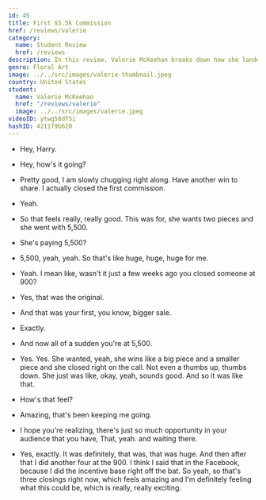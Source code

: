 ```yaml
---
id: 45
title: First $5.5k Commission
href: /reviews/valerie
category:
  name: Student Review
  href: /reviews
description: In this review, Valerie McKeehan breaks down how she landed her first $5,500 commission in a few months as the owner and lead designer of Lily and Val.
genre: Floral Art
image: ../../src/images/valerie-thumbnail.jpeg
country: United States
student:
  name: Valerie McKeehan
  href: "/reviews/valerie"
  image: ../../src/images/valerie.jpeg
videoID: ytwg58df5i
hashID: 4211f9b620
---
```


- Hey, Harry.

- Hey, how's it going?

- Pretty good, I am slowly chugging right along. Have another win to share. I actually closed the first commission.

- Yeah.

- So that feels really, really good. This was for, she wants two pieces and she went with 5,500.

- She's paying 5,500?

- 5,500, yeah, yeah. So that's like huge, huge, huge for me.

- Yeah. I mean like, wasn't it just a few weeks ago you closed someone at 900?

- Yes, that was the original.

- And that was your first, you know, bigger sale.

- Exactly.

- And now all of a sudden you're at 5,500.

- Yes. Yes. She wanted, yeah, she wins like a big piece and a smaller piece and she closed right on the call. Not even a thumbs up, thumbs down. She just was like, okay, yeah, sounds good. And so it was like that.

- How's that feel?

- Amazing, that's been keeping me going.

- I hope you're realizing, there's just so much opportunity in your audience that you have, That, yeah. and waiting there.

- Yes, exactly. It was definitely, that was, that was huge. And then after that I did another four at the 900. I think I said that in the Facebook, because I did the incentive base right off the bat. So yeah, so that's three closings right now, which feels amazing and I'm definitely feeling what this could be, which is really, really exciting.
